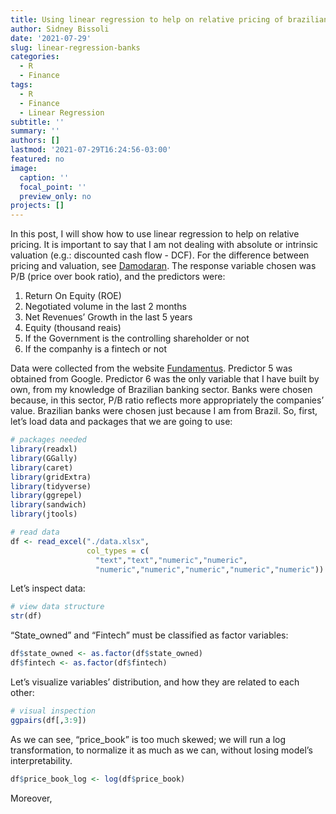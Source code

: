 ```yaml
---
title: Using linear regression to help on relative pricing of brazilian banks
author: Sidney Bissoli
date: '2021-07-29'
slug: linear-regression-banks
categories:
  - R
  - Finance
tags:
  - R
  - Finance
  - Linear Regression
subtitle: ''
summary: ''
authors: []
lastmod: '2021-07-29T16:24:56-03:00'
featured: no
image:
  caption: ''
  focal_point: ''
  preview_only: no
projects: []
---
```


In this post, I will show how to use linear regression to help on relative pricing. It is important to say that I am not dealing with absolute or intrinsic
valuation (e.g.: discounted cash flow - DCF). For the difference between pricing and valuation, see [Damodaran](https://www.youtube.com/watch?v=DeChWXTg7Og). The response variable chosen was P/B (price over book ratio), and the predictors were: 

1) Return On Equity (ROE)
2) Negotiated volume in the last 2 months
3) Net Revenues' Growth in the last 5 years
4) Equity (thousand reais)
5) If the Government is the controlling shareholder or not
6) If the companhy is a fintech or not

Data were collected from the website [Fundamentus](http://www.fundamentus.com.br/). Predictor 5 was obtained from Google. Predictor 6 was the only variable that I have built by own, from my knowledge of Brazilian banking sector. Banks were chosen because, in this sector, P/B ratio reflects more appropriately the companies' value. Brazilian banks were chosen just because I am from Brazil. So, first, let's load data and packages that we are going to use:
```r
# packages needed
library(readxl)
library(GGally)
library(caret)
library(gridExtra)
library(tidyverse)
library(ggrepel)
library(sandwich)
library(jtools)

# read data
df <- read_excel("./data.xlsx", 
                 col_types = c(
                   "text","text","numeric","numeric",
                   "numeric","numeric","numeric","numeric","numeric"))
```

Let's inspect data:
```r
# view data structure
str(df)
```

"State_owned" and "Fintech" must be classified as factor variables:
```r
df$state_owned <- as.factor(df$state_owned)
df$fintech <- as.factor(df$fintech)
```

Let's visualize variables' distribution, and how they are related to each other:

```r
# visual inspection
ggpairs(df[,3:9])
```

As we can see, "price_book" is too much skewed; we will run a log transformation, to normalize it as much as we can, without losing model's interpretability.

```r
df$price_book_log <- log(df$price_book)
```

Moreover, 


